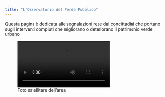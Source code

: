 ```yaml
---
title: "L'Osservatorio del Verde Pubblico"
---
```


Questa pagina è dedicata alle segnalazioni rese dai concittadini che portano sugli interventi compiuti che migliorano o deteriorano il patrimonio verde urbano



![Foto satellitare dell'area](/assets/vids/taglio-albero.mp4)